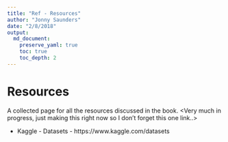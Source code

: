 ```yaml
---
title: "Ref - Resources"
author: "Jonny Saunders"
date: "2/8/2018"
output: 
  md_document:
    preserve_yaml: true
    toc: true
    toc_depth: 2
---
```


# Resources

A collected page for all the resources discussed in the book.
<Very much in progress, just making this right now so I don't forget this one link..>

* Kaggle - Datasets - https://www.kaggle.com/datasets